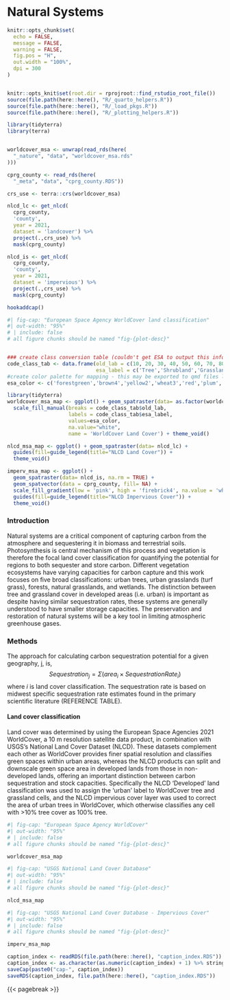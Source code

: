 # Natural Systems
```r
knitr::opts_chunk$set(
  echo = FALSE,
  message = FALSE,
  warning = FALSE,
  fig.pos = "H",
  out.width = "100%",
  dpi = 300
)


knitr::opts_knit$set(root.dir = rprojroot::find_rstudio_root_file())
source(file.path(here::here(), "R/_quarto_helpers.R"))
source(file.path(here::here(), "R/_load_pkgs.R"))
source(file.path(here::here(), "R/_plotting_helpers.R"))

library(tidyterra)
library(terra)


worldcover_msa <- unwrap(read_rds(here(
  "_nature", "data", "worldcover_msa.rds"
)))

cprg_county <- read_rds(here(
  "_meta", "data", "cprg_county.RDS"))

crs_use <- terra::crs(worldcover_msa)

nlcd_lc <- get_nlcd(
  cprg_county,
  'county',
  year = 2021,
  dataset = 'landcover') %>% 
  project(.,crs_use) %>% 
  mask(cprg_county)

nlcd_is <- get_nlcd(
  cprg_county,
  'county',
  year = 2021,
  dataset = 'impervious') %>% 
  project(.,crs_use) %>% 
  mask(cprg_county)

hookaddcap()
```


```r
#| fig-cap: "European Space Agency WorldCover land classification"
#| out-width: "95%"
# | include: false
# all figure chunks should be named "fig-{plot-desc}"


### create class conversion table (couldn't get ESA to output this info which would be cleaner)
code_class_tab <- data.frame(old_lab = c(10, 20, 30, 40, 50, 60, 70, 80, 90),
                             esa_label = c('Tree','Shrubland','Grassland','Cropland','Built-up','Bare','Snow','Water','Wetland'))
#create color palette for mapping - this may be exported to qmd files later
esa_color <- c('forestgreen','brown4','yellow2','wheat3','red','plum','lightblue','navy','mediumturquoise')

library(tidyterra)
worldcover_msa_map <- ggplot() + geom_spatraster(data= as.factor(worldcover_msa)) +
  scale_fill_manual(breaks = code_class_tab$old_lab,
                    labels = code_class_tab$esa_label,
                    values=esa_color,
                    na.value="white",
                    name = 'WorldCover Land Cover') + theme_void()

nlcd_msa_map <- ggplot() + geom_spatraster(data= nlcd_lc) +
  guides(fill=guide_legend(title="NLCD Land Cover")) +
  theme_void()

imperv_msa_map <- ggplot() +
  geom_spatraster(data= nlcd_is, na.rm = TRUE) +
  geom_spatvector(data = cprg_county, fill= NA) +
  scale_fill_gradient(low = 'pink', high = 'firebrick4', na.value = 'white') +
  guides(fill=guide_legend(title="NLCD Impervious Cover")) +
  theme_void()


```


### Introduction

Natural systems are a critical component of capturing carbon from the atmosphere and sequestering it in biomass and terrestrial soils. Photosynthesis is central mechanism of this process and vegetation is therefore the focal land cover classification for quantifying the potential for regions to both sequester and store carbon. Different vegetation ecosystems have varying capacities for carbon capture and this work focuses on five broad classifications: urban trees, urban grasslands (turf grass), forests, natural grasslands, and wetlands. The distinction between tree and grassland cover in developed areas (i.e. urban) is important as despite having similar sequestration rates, these systems are generally understood to have smaller storage capacities. The preservation and restoration of natural systems will be a key tool in limiting atmospheric greenhouse gases.

### Methods
  
The approach for calculating carbon sequestration potential for a given geography, j, is,
$$Sequestration_j = \Sigma (area_i \times {SequestrationRate_i}) $$
where *i* is land cover classification. The sequestration rate is based on midwest specific sequestration rate estimates found in the primary scientific literature (REFERENCE TABLE). 

#### Land cover classification

Land cover was determined by using the European Space Agencies 2021 WorldCover, a 10 m resolution satellite data product, in combination with USGS's National Land Cover Dataset (NLCD). These datasets complement each other as WorldCover provides finer spatial resolution and classifies green spaces within urban areas, whereas the NLCD products can split and downscale green space area in developed lands from those in non-developed lands, offering an important distinction between carbon sequestration and stock capacities. Specifically the NLCD 'Developed' land classification was used to assign the 'urban' label to WorldCover tree and grassland cells, and the NLCD impervious cover layer was used to correct the area of urban trees in WorldCover, which otherwise classifies any cell with >10% tree cover as 100% tree.


```r
#| fig-cap: "European Space Agency WorldCover"
#| out-width: "95%"
# | include: false
# all figure chunks should be named "fig-{plot-desc}"

worldcover_msa_map

```


```r
#| fig-cap: "USGS National Land Cover Database"
#| out-width: "95%"
# | include: false
# all figure chunks should be named "fig-{plot-desc}"

nlcd_msa_map

```

```r
#| fig-cap: "USGS National Land Cover Database - Impervious Cover"
#| out-width: "95%"
# | include: false
# all figure chunks should be named "fig-{plot-desc}"

imperv_msa_map

```

```r
caption_index <- readRDS(file.path(here::here(), "caption_index.RDS"))
caption_index <- as.character(as.numeric(caption_index) + 1) %>% stringr::str_pad(width = 2, side = "left", pad = "0")
saveCap(paste0("cap-", caption_index))
saveRDS(caption_index, file.path(here::here(), "caption_index.RDS"))
```

{{< pagebreak >}}
